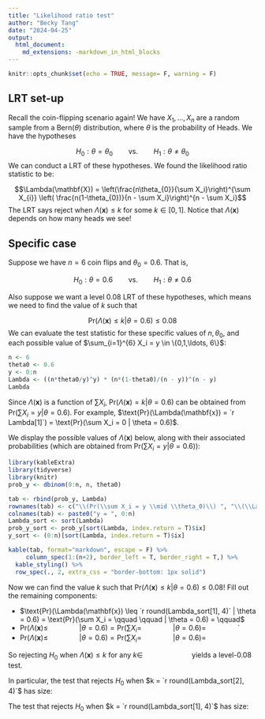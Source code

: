```yaml
---
title: "Likelihood ratio test"
author: "Becky Tang"
date: "2024-04-25"
output: 
  html_document:
    md_extensions: -markdown_in_html_blocks
---
```


```r
knitr::opts_chunk$set(echo = TRUE, message= F, warning = F)
```

## LRT set-up

Recall the coin-flipping scenario again! We have $X_{1},\ldots, X_{n}$ are a random sample from a $\text{Bern}(\theta)$ distribution, where $\theta$ is the probability of Heads. We have the hypotheses

$$H_{0}: \theta = \theta_{0} \qquad \text{vs.} \qquad H_{1}: \theta \neq \theta_{0}$$ We can conduct a LRT of these hypotheses. We found the likelihood ratio statistic to be:

$$\Lambda(\mathbf{X}) = \left(\frac{n\theta_{0}}{\sum X_i}\right)^{\sum X_{i}} \left( \frac{n(1-\theta_{0})}{n - \sum X_i}\right)^{n - \sum X_i}$$ The LRT says reject when $\Lambda(\mathbf{x}) \leq k$ for some $k \in [0,1]$. Notice that $\Lambda(\mathbf{x})$ depends on how many heads we see!

## Specific case

Suppose we have $n=6$ coin flips and $\theta_{0} = 0.6$. That is,

$$H_{0}: \theta = 0.6 \qquad \text{vs.} \qquad H_{1}: \theta \neq 0.6$$

Also suppose we want a level $0.08$ LRT of these hypotheses, which means we need to find the value of $k$ such that

$$\text{Pr}(\Lambda(\mathbf{x}) \leq k | \theta =  0.6) \leq 0.08$$ We can evaluate the test statistic for these specific values of $n, \theta_{0}$, and each possible value of $\sum_{i=1}^{6} X_i = y \in \{0,1,\ldots, 6\}$:

```r
n <- 6
theta0 <- 0.6
y <- 0:n
Lambda <- ((n*theta0/y)^y) * (n*(1-theta0)/(n - y))^(n - y)
Lambda
```

Since $\Lambda(\mathbf{x})$ is a function of $\sum X_i$, $\text{Pr}(\Lambda(\mathbf{x}) = k | \theta = 0.6)$ can be obtained from $\text{Pr}(\sum X_i = y |\theta = 0.6)$. For example, $\text{Pr}(\Lambda(\mathbf{x}) = `r Lambda[1]`) = \text{Pr}(\sum X_i = 0 | \theta = 0.6)$.

We display the possible values of $\Lambda(\mathbf{x})$ below, along with their associated probabilities (which are obtained from $\text{Pr}(\sum X_i = y |\theta = 0.6)$):

```r
library(kableExtra)
library(tidyverse)
library(knitr)
prob_y <- dbinom(0:n, n, theta0)

tab <- rbind(prob_y, Lambda)
rownames(tab) <- c("\\(Pr(\\sum X_i = y \\mid \\theta_0)\\) ", "\\(\\Lambda(\\mathbf{x})\\)") 
colnames(tab) <- paste0("y = ", 0:n)
Lambda_sort <- sort(Lambda)
prob_y_sort <- prob_y[sort(Lambda, index.return = T)$ix]
y_sort <- (0:n)[sort(Lambda, index.return = T)$ix]

kable(tab, format="markdown", escape = F) %>%
     column_spec(1:(n+2), border_left = T, border_right = T,) %>%
  kable_styling() %>%
  row_spec(., 2, extra_css = "border-bottom: 1px solid")
```

Now we can find the value $k$ such that $\text{Pr}(\Lambda(\mathbf{x}) \leq k | \theta = 0.6) \leq 0.08$! Fill out the remaining components:

-   $\text{Pr}(\Lambda(\mathbf{x}) \leq `r round(Lambda_sort[1], 4)` | \theta = 0.6) = \text{Pr}(\sum X_i = \qquad \qquad | \theta = 0.6) =  \qquad$ 
-   $\text{Pr}(\Lambda(\mathbf{x}) \leq \qquad  \qquad | \theta = 0.6) = \text{Pr}(\sum X_i = \qquad  \qquad | \theta = 0.6)  =   \qquad \qquad$`
-   $\text{Pr}(\Lambda(\mathbf{x}) \leq \qquad  \qquad | \theta = 0.6) = \text{Pr}(\sum X_i = \qquad  \qquad| \theta = 0.6)  =  \qquad \qquad$ 

So rejecting $H_{0}$ when $\Lambda(\mathbf{x}) \leq k$ for any $k \in \qquad  \qquad \qquad$  yields a level-0.08 test.

In particular, the test that rejects $H_{0}$ when $k = `r round(Lambda_sort[2], 4)`$ has size:

The test that rejects $H_{0}$ when $k = `r round(Lambda_sort[1], 4)`$ has size: 
